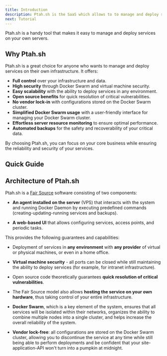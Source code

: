 ```yaml
---
title: Introduction
description: Ptah.sh is the SaaS which allows to to manage and deploy services on your own infrastructure.
next: Tutorial
---
```



Ptah.sh is a handy tool that makes it easy to manage and deploy services on your own servers.

## Why Ptah.sh

Ptah.sh is a great choice for anyone who wants to manage and deploy services on their own infrastructure. It offers:

- **Full control** over your infrastructure and data.
- **High security** through Docker Swarm and virtual machine security.
- **Easy scalability** with the ability to deploy services in any environment.
- **Open source benefits** for quick resolution of critical vulnerabilities.
- **No vendor lock-in** with configurations stored on the Docker Swarm cluster.
- **Simplified Docker Swarm usage** with a user-friendly interface for managing your Docker Swarm cluster.
- **Effortless server resource monitoring** to ensure optimal performance.
- **Automated backups** for the safety and recoverability of your critical data.

By choosing Ptah.sh, you can focus on your core business while ensuring the reliability and security of your services.

## Quick Guide

<YouTube id="KPRljIUIhlA" title="Ptah.sh Introduction" />

<h2 id="architecture">Architecture of Ptah.sh</h2>

Ptah.sh is a [Fair Source](https://fair.io) software consisting of two components:

- **An agent installed on the server** (VPS) that interacts with the system and running Docker Daemon by executing predefined commands (creating-updating-running services and backups).

- **A web-based UI** that allows configuring services, access points, and periodic tasks.

This provides the following guarantees and capabilities:
- Deployment of services in **any environment** with **any provider** of virtual or physical machines, or even in a home office.

- **Virtual machine security** - all ports can be closed while still maintaining the ability to deploy services (for example, for intranet infrastructure).

- Open source code theoretically guarantees **quick resolution of critical vulnerabilities**.

- The Fair Source model also allows **hosting the service on your own hardware**, thus taking control of your entire infrastructure.

- **Docker Swarm**, which is a key element of the system, ensures that all services will be isolated within their networks, organizes the ability to combine multiple nodes into a single cluster, and helps increase the overall reliability of the system.

- **Vendor lock-free**: all configurations are stored on the Docker Swarm cluster, allowing you to discontinue the service at any time while still being able to perform deployments and be confident that your site-application-API won't turn into a pumpkin at midnight.
